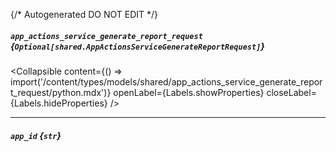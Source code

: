 {/* Autogenerated DO NOT EDIT  */}

##### `app_actions_service_generate_report_request` *{`Optional[shared.AppActionsServiceGenerateReportRequest]`}*

<Collapsible content={() => import('/content/types/models/shared/app_actions_service_generate_report_request/python.mdx')} openLabel={Labels.showProperties} closeLabel={Labels.hideProperties} />


---
##### `app_id` *{`str`}*


